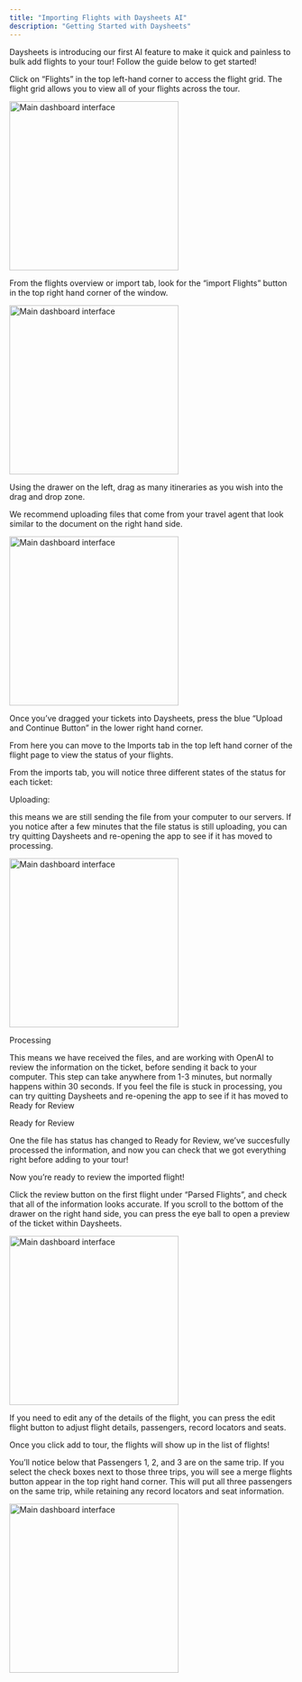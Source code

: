 ```yaml
---
title: "Importing Flights with Daysheets AI"
description: "Getting Started with Daysheets"
---
```


Daysheets is introducing our first AI feature to make it quick and painless to bulk add flights to your tour! Follow the guide below to get started!

Click on “Flights” in the top left-hand corner to access the flight grid. The flight grid allows you to view all of your flights across the tour.

<img
  src="/images/getting-started/download-daysheets/test.png"
  alt="Main dashboard interface"
  height="300"
  className="rounded-lg"
/>

From the flights overview or import tab, look for the “import Flights” button in the top right hand corner of the window.

<img
  src="/images/getting-started/download-daysheets/test.png"
  alt="Main dashboard interface"
  height="300"
  className="rounded-lg"
/>

Using the drawer on the left, drag as many itineraries as you wish into the drag and drop zone.

We recommend uploading files that come from your travel agent that look similar to the document on the right hand side.

<img
  src="/images/getting-started/download-daysheets/test.png"
  alt="Main dashboard interface"
  height="300"
  className="rounded-lg"
/>

Once you’ve dragged your tickets into Daysheets, press the blue “Upload and Continue Button” in the lower right hand corner.

From here you can move to the Imports tab in the top left hand corner of the flight page to view the status of your flights.

From the imports tab, you will notice three different states of the status for each ticket:

Uploading:

this means we are still sending the file from your computer to our servers. If you notice after a few minutes that the file status is still uploading, you can try quitting Daysheets and re-opening the app to see if it has moved to processing.

<img
  src="/images/getting-started/download-daysheets/test.png"
  alt="Main dashboard interface"
  height="300"
  className="rounded-lg"
/>

Processing

This means we have received the files, and are working with OpenAI to review the information on the ticket, before sending it back to your computer. This step can take anywhere from 1-3 minutes, but normally happens within 30 seconds. If you feel the file is stuck in processing, you can try quitting Daysheets and re-opening the app to see if it has moved to Ready for Review

Ready for Review

One the file has status has changed to Ready for Review, we’ve succesfully processed the information, and now you can check that we got everything right before adding to your tour!

Now you’re ready to review the imported flight!

Click the review button on the first flight under “Parsed Flights”, and check that all of the information looks accurate. If you scroll to the bottom of the drawer on the right hand side, you can press the eye ball to open a preview of the ticket within Daysheets.

<img
  src="/images/getting-started/download-daysheets/test.png"
  alt="Main dashboard interface"
  height="300"
  className="rounded-lg"
/>

If you need to edit any of the details of the flight, you can press the edit flight button to adjust flight details, passengers, record locators and seats.

Once you click add to tour, the flights will show up in the list of flights!

You’ll notice below that Passengers 1, 2, and 3 are on the same trip. If you select the check boxes next to those three trips, you will see a merge flights button appear in the top right hand corner. This will put all three passengers on the same trip, while retaining any record locators and seat information.

<img
  src="/images/getting-started/download-daysheets/test.png"
  alt="Main dashboard interface"
  height="300"
  className="rounded-lg"
/>
